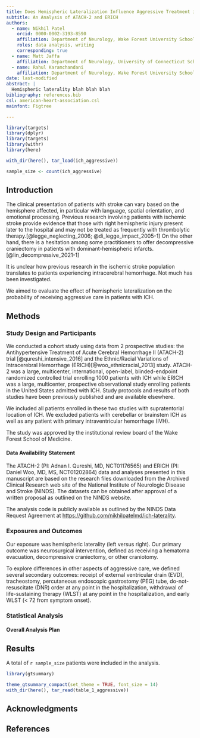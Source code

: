 ```yaml
---
title: Does Hemispheric Lateralization Influence Aggressive Treatment in Patients with Intracerebral Hemorrhage?
subtitle: An Analysis of ATACH-2 and ERICH
authors:
  - name: Nikhil Patel
    orcid: 0000-0002-3193-8590
    affiliation: Department of Neurology, Wake Forest University School of Medicine
    roles: data analysis, writing
    corresponding: true
  - name: Matt Jaffa
    affiliation: Department of Neurology, University of Connecticut School of Medicine
  - name: Rahul Karamchandani
    affiliation: Department of Neurology, Wake Forest University School of Medicine
date: last-modified
abstract: |
  Hemispheric laterality blah blah blah
bibliography: references.bib
csl: american-heart-association.csl
mainfont: Figtree

---
```


```r
library(targets)
library(dplyr)
library(targets)
library(withr)
library(here)

with_dir(here(), tar_load(ich_aggressive))

sample_size <- count(ich_aggressive)

```

## Introduction
The clinical presentation of patients with stroke can vary based on the hemisphere affected, in particular with language, spatial orientation, and emotional processing. Previous research involving patients with ischemic stroke provide evidence that those with right hemispheric injury present later to the hospital and may not be treated as frequently with thrombolytic therapy.[@legge_neglecting_2006; @di_legge_impact_2005-1] On the other hand, there is a hesitation among some practitioners to offer decompressive craniectomy in patients with dominant-hemispheric infarcts. [@lin_decompressive_2021-1]

It is unclear how previous research in the ischemic stroke population translates to patients experiencing intracerebral hemorrhage. Not much has been investigated.

We aimed to evaluate the effect of hemispheric lateralization on the probability of receiving aggressive care in patients with ICH.

## Methods

### Study Design and Participants

We conducted a cohort study using data from 2 prospective studies: the Antihypertensive Treatment of Acute Cerebral Hemorrhage II (ATACH-2) trial [@qureshi_intensive_2016] and the Ethnic/Racial Variations of Intracerebral Hemorrhage (ERICH)[@woo_ethnicracial_2013] study. ATACH-2 was a large, multicenter, international, open-label, blinded-endpoint randomized controlled trial enrolling 1000 patients with ICH while ERICH was a large, multicenter, prospective observational study enrolling patients in the United States admitted with ICH. Study protocols and results of both studies have been previously published and are available elsewhere.

We included all patients enrolled in these two studies with supratentorial location of ICH. We excluded patients with cerebellar or brainstem ICH as well as any patient with primary intraventricular hemorrhage (IVH).

The study was approved by the institutional review board of the Wake Forest School of Medicine.

#### Data Availability Statement

The ATACH-2 (PI: Adnan I. Qureshi, MD, NCT01176565) and ERICH (PI: Daniel Woo, MD, MS, NCT01202864) data and analyses presented in this manuscript are based on the research files downloaded from the Archived Clinical Research web site of the National Institute of Neurologic Disease and Stroke (NINDS). The datasets can be obtained after approval of a written proposal as outlined on the NINDS website. 

The analysis code is publicly available as outlined by the NINDS Data Request Agreement at [https://github.com/nikhilpatelmd/ich-laterality](https://github.com/nikhilpatelmd/ich-laterality).

### Exposures and Outcomes

Our exposure was hemispheric laterality (left versus right). Our primary outcome was neurosurgical intervention, defined as receiving a hematoma evacuation, decompressive craniectomy, or other craniotomy. 

To explore differences in other aspects of aggressive care, we defined several secondary outcomes: receipt of external ventricular drain (EVD), tracheostomy, percutaneous endoscopic gastrostomy (PEG) tube, do-not-resuscitate (DNR) order at any point in the hospitalization, withdrawal of life-sustaining therapy (WLST) at any point in the hospitalization, and early WLST (< 72 from symptom onset).

### Statistical Analysis

#### Overall Analysis Plan

## Results

A total of `r sample_size` patients were included in the analysis.

```r

library(gtsummary)

theme_gtsummary_compact(set_theme = TRUE, font_size = 14)
with_dir(here(), tar_read(table_1_aggressive))


```

## Acknowledgments {.appendix}

## References {.appendix}